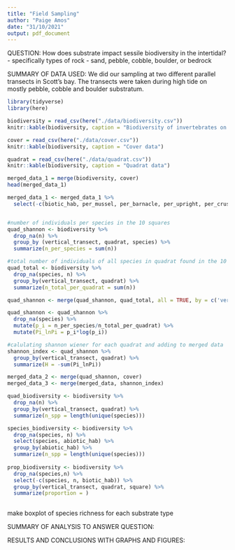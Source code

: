 ```yaml
---
title: "Field Sampling"
author: "Paige Amos"
date: "31/10/2021"
output: pdf_document
---
```


QUESTION: How does substrate impact sessile biodiversity in the intertidal? - specifically types of rock - sand, pebble, cobble, boulder, or bedrock

SUMMARY OF DATA USED: We did our sampling at two different parallel transects in Scott's bay. The transects were taken during high tide on mostly pebble, cobble and boulder substratum. 

```r
library(tidyverse)
library(here)
```

```r
biodiversity = read_csv(here("./data/biodiversity.csv"))
knitr::kable(biodiversity, caption = "Biodiversity of invertebrates on various substrates")

cover = read_csv(here("./data/cover.csv"))
knitr::kable(biodiversity, caption = "Cover data")

quadrat = read_csv(here("./data/quadrat.csv"))
knitr::kable(biodiversity, caption = "Quadrat data")
```

```r
merged_data_1 = merge(biodiversity, cover)
head(merged_data_1)

merged_data_1 <- merged_data_1 %>%
  select(-c(biotic_hab, per_mussel, per_barnacle, per_upright, per_crust, num_snail, num_crab))


#number of individuals per species in the 10 squares
quad_shannon <- biodiversity %>%
  drop_na(n) %>%
  group_by (vertical_transect, quadrat, species) %>%
  summarize(n_per_species = sum(n))

#total number of individuals of all species in quadrat found in the 10 squares
quad_total <- biodiversity %>%
  drop_na(species, n) %>%
  group_by(vertical_transect, quadrat) %>%
  summarize(n_total_per_quadrat = sum(n))

quad_shannon <- merge(quad_shannon, quad_total, all = TRUE, by = c('vertical_transect', 'quadrat'))

quad_shannon <- quad_shannon %>%
  drop_na(species) %>%
  mutate(p_i = n_per_species/n_total_per_quadrat) %>%
  mutate(Pi_lnPi = p_i*log(p_i))

#calulating shannon wiener for each quadrat and adding to merged data
shannon_index <- quad_shannon %>%
  group_by(vertical_transect, quadrat) %>%
  summarize(H = -sum(Pi_lnPi))

merged_data_2 <- merge(quad_shannon, cover)
merged_data_3 <- merge(merged_data, shannon_index)


```

```r
quad_biodiversity <- biodiversity %>%
  drop_na(n) %>%
  group_by(vertical_transect, quadrat) %>%
  summarize(n_spp = length(unique(species)))

species_biodiversity <- biodiversity %>%
  drop_na(species, n) %>%
  select(species, abiotic_hab) %>%
  group_by(abiotic_hab) %>%
  summarize(n_spp = length(unique(species)))
  
prop_biodiversity <- biodiversity %>%
  drop_na(species,n) %>%
  select(-c(species, n, biotic_hab)) %>%
  group_by(vertical_transect, quadrat, square) %>%
  summarize(proportion = )
  
```

make boxplot of species richness for each substrate type



SUMMARY OF ANALYSIS TO ANSWER QUESTION:

RESULTS AND CONCLUSIONS WITH GRAPHS AND FIGURES:
